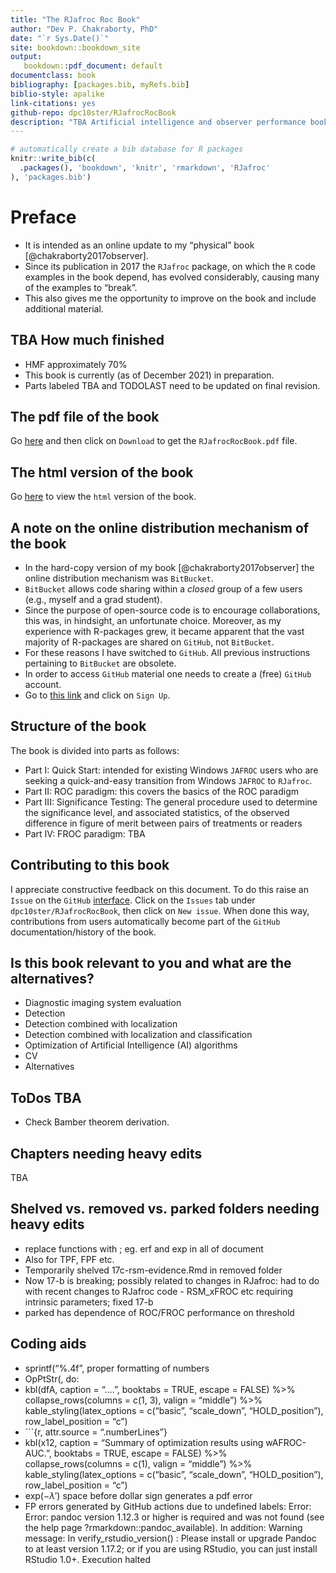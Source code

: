```yaml
--- 
title: "The RJafroc Roc Book"
author: "Dev P. Chakraborty, PhD"
date: "`r Sys.Date()`"
site: bookdown::bookdown_site
output: 
   bookdown::pdf_document: default
documentclass: book
bibliography: [packages.bib, myRefs.bib]
biblio-style: apalike
link-citations: yes
github-repo: dpc10ster/RJafrocRocBook
description: "TBA Artificial intelligence and observer performance book based on RJafroc."
---
```



```r
# automatically create a bib database for R packages
knitr::write_bib(c(
  .packages(), 'bookdown', 'knitr', 'rmarkdown', 'RJafroc'
), 'packages.bib')
```


# Preface {-}

* It is intended as an online update to my "physical" book [@chakraborty2017observer]. 
* Since its publication in 2017 the `RJafroc` package, on which the `R` code examples in the book depend, has evolved considerably, causing many of the examples to "break". 
* This also gives me the opportunity to improve on the book and include additional material.



## TBA How much finished {-}

* HMF approximately 70%
* This book is currently (as of December 2021) in preparation. 
* Parts labeled TBA and TODOLAST need to be updated on final revision.



## The pdf file of the book {-}
Go [here](https://github.com/dpc10ster/RJafrocRocBook/blob/gh-pages/RJafrocRocBook.pdf) and then click on `Download` to get the `RJafrocRocBook.pdf` file.


## The html version of the book {-}
Go [here](https://dpc10ster.github.io/RJafrocRocBook/) to view the `html` version of the book.


## A note on the online distribution mechanism of the book {-}

* In the hard-copy version of my book [@chakraborty2017observer] the online distribution mechanism was `BitBucket`. 
* `BitBucket` allows code sharing within a _closed_ group of a few users (e.g., myself and a grad student). 
* Since the purpose of open-source code is to encourage collaborations, this was, in hindsight, an unfortunate choice. Moreover, as my experience with R-packages grew, it became apparent that the vast majority of R-packages are shared on `GitHub`, not `BitBucket`. 
* For these reasons I have switched to `GitHub`. All previous instructions pertaining to `BitBucket` are obsolete.
* In order to access `GitHub` material one needs to create a (free) `GitHub` account. 
* Go to [this link](https://github.com) and click on `Sign Up`.


## Structure of the book {-}

The book is divided into parts as follows:

* Part I: Quick Start: intended for existing Windows `JAFROC` users who are seeking a quick-and-easy transition from Windows `JAFROC` to `RJafroc`. 
* Part II: ROC paradigm: this covers the basics of the ROC paradigm 
* Part III: Significance Testing: The general procedure used to determine the significance level, and associated statistics, of the observed difference in figure of merit between pairs of treatments or readers
* Part IV: FROC paradigm: TBA


## Contributing to this book {-}

I appreciate constructive feedback on this document. To do this raise an `Issue` on the `GitHub` [interface](https://github.com/dpc10ster/RJafrocRocBook). Click on the `Issues` tab under `dpc10ster/RJafrocRocBook`, then click on `New issue`. When done this way, contributions from users automatically become part of the `GitHub` documentation/history of the book.

## Is this book relevant to you and what are the alternatives? {-}

* Diagnostic imaging system evaluation
* Detection
* Detection combined with localization
* Detection combined with localization and classification
* Optimization of Artificial Intelligence (AI) algorithms
* CV
* Alternatives

## ToDos TBA {-}

* Check Bamber theorem derivation.



## Chapters needing heavy edits {-}


TBA


## Shelved vs. removed vs. parked folders needing heavy edits {-}

* replace functions with \text{}; eg. erf and exp in all of document
* Also for TPF, FPF etc.
* Temporarily shelved 17c-rsm-evidence.Rmd in removed folder
* Now 17-b is breaking; possibly related to changes in RJafroc: had to do with recent changes to RJafroc code - RSM_xFROC etc requiring intrinsic parameters; fixed 17-b
* parked has dependence of ROC/FROC performance on threshold


## Coding aids {-}
* sprintf("%.4f", proper formatting of numbers
* OpPtStr(, do:
* kbl(dfA, caption = "....", booktabs = TRUE, escape = FALSE) %>% collapse_rows(columns = c(1, 3), valign = "middle") %>% kable_styling(latex_options = c("basic", "scale_down", "HOLD_position"), row_label_position = "c") 
* ```{r, attr.source = ".numberLines"}
* kbl(x12, caption = "Summary of optimization results using wAFROC-AUC.", booktabs = TRUE, escape = FALSE) %>% collapse_rows(columns = c(1), valign = "middle") %>% kable_styling(latex_options = c("basic", "scale_down", "HOLD_position"), row_label_position = "c") 
* $\text{exp} \left ( -\lambda' \right )$ space before dollar sign generates a pdf error 
* FP errors generated by GitHub actions due to undefined labels:
Error: Error: pandoc version 1.12.3 or higher is required and was not found (see the help page ?rmarkdown::pandoc_available).
In addition: Warning message:
In verify_rstudio_version() :
Please install or upgrade Pandoc to at least version 1.17.2; or if you are using RStudio, you can just install RStudio 1.0+.
Execution halted


